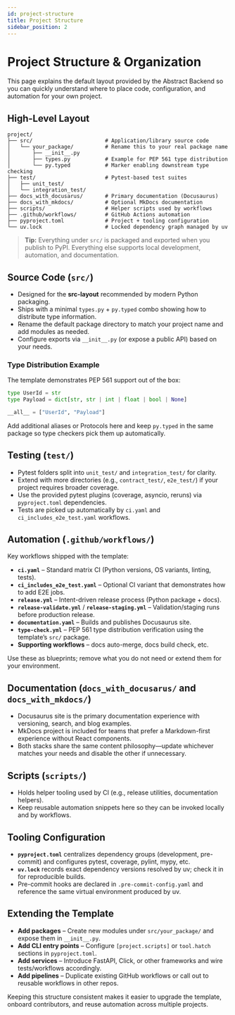 ```yaml
---
id: project-structure
title: Project Structure
sidebar_position: 2
---
```


# Project Structure & Organization

This page explains the default layout provided by the Abstract Backend so you can quickly understand where to place code, configuration, and automation for your own project.

## High-Level Layout

```
project/
├── src/                       # Application/library source code
│   └── your_package/          # Rename this to your real package name
│       ├── __init__.py
│       ├── types.py           # Example for PEP 561 type distribution
│       └── py.typed           # Marker enabling downstream type checking
├── test/                      # Pytest-based test suites
│   ├── unit_test/
│   └── integration_test/
├── docs_with_docusarus/       # Primary documentation (Docusaurus)
├── docs_with_mkdocs/          # Optional MkDocs documentation
├── scripts/                   # Helper scripts used by workflows
├── .github/workflows/         # GitHub Actions automation
├── pyproject.toml             # Project + tooling configuration
└── uv.lock                    # Locked dependency graph managed by uv
```

> **Tip:** Everything under `src/` is packaged and exported when you publish to PyPI. Everything else supports local development, automation, and documentation.

## Source Code (`src/`)

- Designed for the **src-layout** recommended by modern Python packaging.
- Ships with a minimal `types.py` + `py.typed` combo showing how to distribute type information.
- Rename the default package directory to match your project name and add modules as needed.
- Configure exports via `__init__.py` (or expose a public API) based on your needs.

### Type Distribution Example

The template demonstrates PEP 561 support out of the box:

```python title="src/your_package/types.py"
type UserId = str
type Payload = dict[str, str | int | float | bool | None]

__all__ = ["UserId", "Payload"]
```

Add additional aliases or Protocols here and keep `py.typed` in the same package so type checkers pick them up automatically.

## Testing (`test/`)

- Pytest folders split into `unit_test/` and `integration_test/` for clarity.
- Extend with more directories (e.g., `contract_test/`, `e2e_test/`) if your project requires broader coverage.
- Use the provided pytest plugins (coverage, asyncio, reruns) via `pyproject.toml` dependencies.
- Tests are picked up automatically by `ci.yaml` and `ci_includes_e2e_test.yaml` workflows.

## Automation (`.github/workflows/`)

Key workflows shipped with the template:

- **`ci.yaml`** – Standard matrix CI (Python versions, OS variants, linting, tests).
- **`ci_includes_e2e_test.yaml`** – Optional CI variant that demonstrates how to add E2E jobs.
- **`release.yml`** – Intent-driven release process (Python package + docs).
- **`release-validate.yml`** / **`release-staging.yml`** – Validation/staging runs before production release.
- **`documentation.yaml`** – Builds and publishes Docusaurus site.
- **`type-check.yml`** – PEP 561 type distribution verification using the template’s `src/` package.
- **Supporting workflows** – docs auto-merge, docs build check, etc.

Use these as blueprints; remove what you do not need or extend them for your environment.

## Documentation (`docs_with_docusarus/` and `docs_with_mkdocs/`)

- Docusaurus site is the primary documentation experience with versioning, search, and blog examples.
- MkDocs project is included for teams that prefer a Markdown-first experience without React components.
- Both stacks share the same content philosophy—update whichever matches your needs and disable the other if unnecessary.

## Scripts (`scripts/`)

- Holds helper tooling used by CI (e.g., release utilities, documentation helpers).
- Keep reusable automation snippets here so they can be invoked locally and by workflows.

## Tooling Configuration

- **`pyproject.toml`** centralizes dependency groups (development, pre-commit) and configures pytest, coverage, pylint, mypy, etc.
- **`uv.lock`** records exact dependency versions resolved by uv; check it in for reproducible builds.
- Pre-commit hooks are declared in `.pre-commit-config.yaml` and reference the same virtual environment produced by uv.

## Extending the Template

- **Add packages** – Create new modules under `src/your_package/` and expose them in `__init__.py`.
- **Add CLI entry points** – Configure `[project.scripts]` or `tool.hatch` sections in `pyproject.toml`.
- **Add services** – Introduce FastAPI, Click, or other frameworks and wire tests/workflows accordingly.
- **Add pipelines** – Duplicate existing GitHub workflows or call out to reusable workflows in other repos.

Keeping this structure consistent makes it easier to upgrade the template, onboard contributors, and reuse automation across multiple projects.
